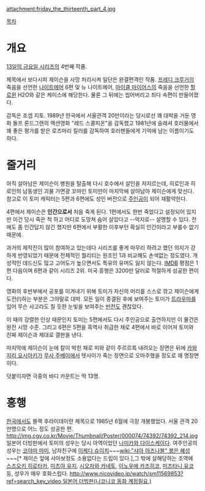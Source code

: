 attachment:friday_the_thirteenth_part_4.jpg

[[목차]]
= 개요 =
[[13일의 금요일 시리즈]]의 4번째 작품.

제목에서 보다시피 제이슨을 사망 처리시켜 일단은 완결편격인 작품. [[프레디 크루거]]의 죽음을 선언한 [[나이트메어]] 6편 및 뉴 나이트메어, [[마이클 마이어스]]의 죽음을 선언한 [[할로윈]] H2O와 같은 케이스에 해당한다. 물론 그 뒤에는 씹어버리고 죄다 속편이 만들어졌다.

감독은 조셉 지토. 1989년 한국에서 서울관객 20만이라는 당시로선 꽤 대박을 거둔 영화 돌프 룬드그렌의 액션영화 "레드 스콜피온"을 감독했고 1981년에 슬래셔 호러물에서 꽤 좋은 평가를 받은 로즈마리 킬러를 감독하여 호러팬들에게 기억에 남는 이름이기도 하다.

= 줄거리 =
아직 살아남은 제이슨이 병원을 탈출해 다시 호수에서 살인을 저지르는데, 히로인과 히로인의 남동생인 괴물 가면광 꼬마인 토미만이 마지막에 살아남아 제이슨에게 맞선다. 참고로 이 토미 캐릭터는 5편과 6편에도 성인 버전으로 [[주인공]]이 되어 재활약한다.

4편에서 제이슨은 '''인간으로서''' 처음 죽게 된다. 1편에서도 한번 죽었다고 설정되어 있지만 이건 당시 죽은 척 하고 어디로 도망쳐 숨어 살았다고 --억지로-- 설명할 수 있다. 전에도 좀 인간답지 않긴 했지만 6편에서 부활한 이후부턴 확실히 인간이라고 부를수 없기 때문에.

과거의 제작진이 많이 참여하고 있는데다 시리즈를 좋게 마무리 하려고 했던 의지가 강하게 반영되었기 때문에 전체적인 퀄리티는 원조인 1과 비교해도 손색없는 정도였다. 개성적인 데드신도 많고 고어도가 높으면서도 특유의 유머도 잃지 않는다. [[IMDB]] 평점은 1편 다음이며 6편과 같이 시리즈 2위. 미국 흥행은 3200만 달러로 적절하게 성공한 편이다.

영화의 후반부에서 공포를 이겨내기 위해 토미가 자신의 머리를 스스로 깎고 제이슨에게 도전(!)하는 부분은 그야말로 대박. 모든 일이 종결된 후에 보여주는 토미가 [[트라우마]]를 입어 무슨 사고라도 칠 듯한 눈빛을 보여주는 [[반전]]도 괜찮았다.

이 때의 강렬한 인상 때문인지 토미는 5편에서도 다시 주인공으로 출연하지만 이 물건은 완전 시망 수준. 그리고 6편은 5편을 흑역사 취급한 채로 4편에서 바로 이어져 토미와 진짜 제이슨과 제대로 결판을 낸다.

마지막에 제이슨이 눈에 칼이 박힌 채로 피와 같이 주르르륵 내려오는 장면은 뒤에 [[카와지리 요시아키]]가 [[무사 주베이]]에서 텟사이가 죽는 장면으로 오마주했을 정도로 꽤 명장면이다.

덧붙이자면 극중의 바디 카운트는 딱 13명. 

= 흥행 =
[[한국]]에서도 블랙 후라이데이란 제목으로 1985년 6월에 극장 개봉했었다. 서울 관객 20만명으로 어느 정도 성공한 편.
http://img.cgv.co.kr/Movie/Thumbnail/Poster/000074/74392/74392_214.jpg
일본어 더빙판에서 토미의 성우는 당시 아역이었던 [[나미카와 다이스케]]이다. 여주인공의 성우는 [[코야마 마미]], 남자친구에 [[이케다 슈이치]]~~~[[wiki:"샤아 아즈나블" 붉은 혜성]]~~~[* 제이슨 앞에 샤아보정도 소용없다는 드립이 있다.],그 밖에 살해당하는 조역에 [[스즈오키 히로타카]], [[미츠야 유지]], [[시오자와 카네토]], [[이노우에 카즈히코]], [[미즈타니 유코]] 등, 성우가 매우 호화스럽다. [[http://www.nicovideo.jp/watch/sm11569853?ref=search_key_video 일본어 더빙판(니코니코 동화 계정필요.)]]
